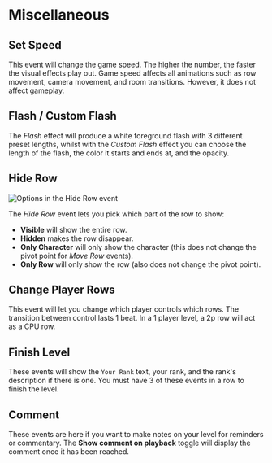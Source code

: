 # Miscellaneous

## Set Speed
This event will change the game speed. The higher the number, the faster the visual effects play out. Game speed affects all animations such as row movement, camera movement, and room transitions. However, it does not affect gameplay.

## Flash / Custom Flash
The *Flash* effect will produce a white foreground flash with 3 different preset lengths, whilst with the *Custom Flash* effect you can choose the length of the flash, the color it starts and ends at, and the opacity.

## Hide Row

![Options in the Hide Row event](/img/vfx/hide_row.png)

The *Hide Row* event lets you pick which part of the row to show:
- **Visible** will show the entire row.
- **Hidden** makes the row disappear.
- **Only Character** will only show the character (this does not change the pivot point for *Move Row* events).
- **Only Row** will only show the row (also does not change the pivot point).

## Change Player Rows
This event will let you change which player controls which rows. The transition between control lasts 1 beat. In a 1 player level, a 2p row will act as a CPU row.

## Finish Level
These events will show the `Your Rank` text, your rank, and the rank's description if there is one. You must have 3 of these events in a row to finish the level.

## Comment
These events are here if you want to make notes on your level for reminders or commentary. The **Show comment on playback** toggle will display the comment once it has been reached.
